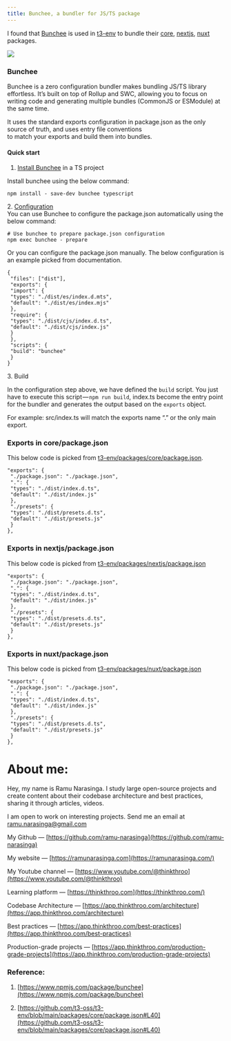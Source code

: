```yaml
---
title: Bunchee, a bundler for JS/TS package
---
```


I found that [Bunchee](https://www.npmjs.com/package/bunchee) is used in [t3-env](https://github.com/t3-oss/t3-env/blob/main/packages/core/package.json#L40) to bundle their [core](https://github.com/t3-oss/t3-env/blob/main/packages/core/package.json#L40), [nextjs](https://github.com/t3-oss/t3-env/blob/main/packages/nextjs/package.json), [nuxt](https://github.com/t3-oss/t3-env/blob/main/packages/nuxt/package.json) packages.

![](https://cdn-images-1.medium.com/max/1600/1*zmEZ0GNa4gedmN0qpsdvhg.png)

### Bunchee

Bunchee is a zero configuration bundler makes bundling JS/TS library effortless. It’s built on top of Rollup and SWC, allowing you to focus on writing code and generating multiple bundles (CommonJS or ESModule) at the same time. 

It uses the standard exports configuration in package.json as the only source of truth, and uses entry file conventions   
to match your exports and build them into bundles.

#### Quick start

1. [Install Bunchee](https://www.npmjs.com/package/bunchee#quick-start) in a TS project
    

Install bunchee using the below command:

```plaintext
npm install - save-dev bunchee typescript
```

2\. [Configuration](https://www.npmjs.com/package/bunchee#configuration)  
You can use Bunchee to configure the package.json automatically using the below command:

```plaintext
# Use bunchee to prepare package.json configuration
npm exec bunchee - prepare
```

Or you can configure the package.json manually. The below configuration is an example picked from documentation.

```plaintext
{
 "files": ["dist"],
 "exports": {
 "import": {
 "types": "./dist/es/index.d.mts",
 "default": "./dist/es/index.mjs"
 },
 "require": {
 "types": "./dist/cjs/index.d.ts",
 "default": "./dist/cjs/index.js"
 }
 },
 "scripts": {
 "build": "bunchee"
 }
}
```

3\. Build

In the configuration step above, we have defined the `build` script. You just have to execute this script — `npm run build`, index.ts become the entry point for the bundler and generates the output based on the `exports` object.

For example: src/index.ts will match the exports name “.” or the only main export.

### Exports in core/package.json

This below code is picked from [t3-env/packages/core/package.json](https://github.com/t3-oss/t3-env/blob/main/packages/core/package.json#L13C3-L23C5).

```plaintext
"exports": {
 "./package.json": "./package.json",
 ".": {
 "types": "./dist/index.d.ts",
 "default": "./dist/index.js"
 },
 "./presets": {
 "types": "./dist/presets.d.ts",
 "default": "./dist/presets.js"
 }
},
```

### Exports in nextjs/package.json

This below code is picked from [t3-env/packages/nextjs/package.json](https://github.com/t3-oss/t3-env/blob/main/packages/nextjs/package.json#L13-L23)

```plaintext
"exports": {
 "./package.json": "./package.json",
 ".": {
 "types": "./dist/index.d.ts",
 "default": "./dist/index.js"
 },
 "./presets": {
 "types": "./dist/presets.d.ts",
 "default": "./dist/presets.js"
 }
},
```

### Exports in nuxt/package.json

This below code is picked from [t3-env/packages/nuxt/package.json](https://github.com/t3-oss/t3-env/blob/main/packages/nuxt/package.json)

```plaintext
"exports": {
 "./package.json": "./package.json",
 ".": {
 "types": "./dist/index.d.ts",
 "default": "./dist/index.js"
 },
 "./presets": {
 "types": "./dist/presets.d.ts",
 "default": "./dist/presets.js"
 }
},
```

# **About me:**

Hey, my name is Ramu Narasinga. I study large open-source projects and create content about their codebase architecture and best practices, sharing it through articles, videos.

I am open to work on interesting projects. Send me an email at ramu.narasinga@gmail.com

My Github — [https://github.com/ramu-narasinga](https://github.com/ramu-narasinga)

My website — [https://ramunarasinga.com](https://ramunarasinga.com/)

My Youtube channel — [https://www.youtube.com/@thinkthroo](https://www.youtube.com/@thinkthroo)

Learning platform — [https://thinkthroo.com](https://thinkthroo.com/)

Codebase Architecture — [https://app.thinkthroo.com/architecture](https://app.thinkthroo.com/architecture)

Best practices — [https://app.thinkthroo.com/best-practices](https://app.thinkthroo.com/best-practices)

Production-grade projects — [https://app.thinkthroo.com/production-grade-projects](https://app.thinkthroo.com/production-grade-projects)

### Reference:

1. [https://www.npmjs.com/package/bunchee](https://www.npmjs.com/package/bunchee)
    
2. [https://github.com/t3-oss/t3-env/blob/main/packages/core/package.json#L40](https://github.com/t3-oss/t3-env/blob/main/packages/core/package.json#L40)